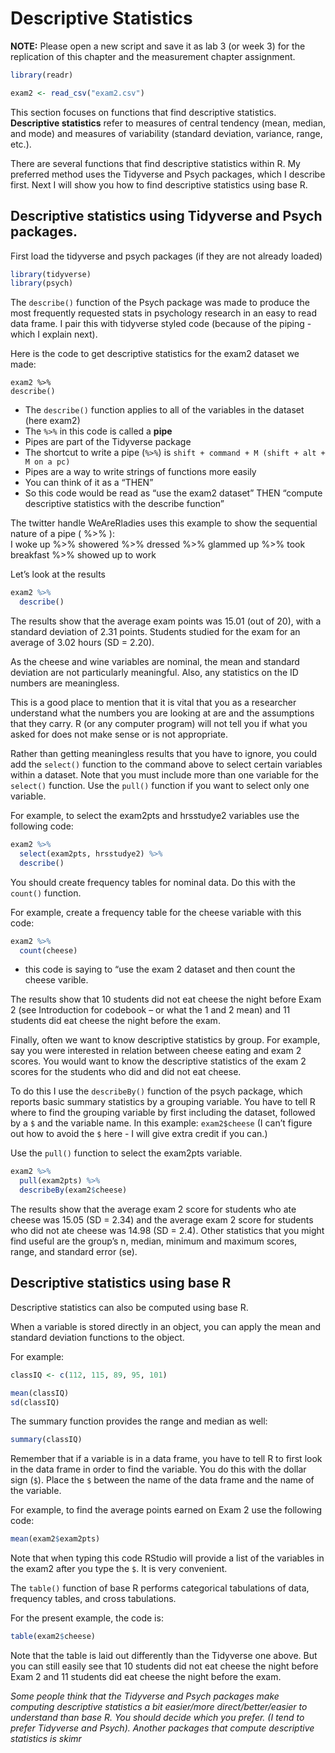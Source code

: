 # Descriptive Statistics

**NOTE:** Please open a new script and save it as lab 3 (or week 3) for the replication of this chapter and the measurement chapter assignment.  

```r

library(readr)

exam2 <- read_csv("exam2.csv")


```

This section focuses on functions that find descriptive statistics. **Descriptive statistics** refer to measures of central tendency (mean, median, and mode) and measures of variability (standard deviation, variance, range, etc.).  

There are several functions that find descriptive statistics within R. My preferred method uses the Tidyverse and Psych packages, which I describe first. Next I will show you how to find descriptive statistics using base R.  

## Descriptive statistics using Tidyverse and Psych packages.
First load the tidyverse and psych packages (if they are not already loaded)

```r

library(tidyverse)
library(psych)

```

The `describe()` function of the Psych package was made to produce the most frequently requested stats in psychology research in an easy to read data frame. I pair this with tidyverse styled code (because of the piping - which I explain next). 

Here is the code to get descriptive statistics for the exam2 dataset we made:   

`exam2 %>%`   
  `describe()`   

-	The `describe()` function applies to all of the variables in the dataset (here exam2)
- The `%>%` in this code is called a **pipe**
-	Pipes are part of the Tidyverse package
-	The shortcut to write a pipe (`%>%`) is `shift + command + M (shift + alt + M on a pc)`
-	Pipes are a way to write strings of functions more easily
-	You can think of it as a "THEN"
-	So this code would be read as “use the exam2 dataset” THEN “compute descriptive statistics with the describe function”

The twitter handle WeAreRladies uses this example to show the sequential nature of a pipe ( %>% ):   
I woke up %>%  showered %>% dressed %>% glammed up %>% took breakfast %>% showed up to work    

Let's look at the results

```r
exam2 %>%
  describe()
```

The results show that the average exam points was 15.01 (out of 20), with a standard deviation of 2.31 points. Students studied for the exam for an average of 3.02 hours (SD = 2.20).  

As the cheese and wine variables are nominal, the mean and standard deviation are not particularly meaningful. Also, any statistics on the ID numbers are meaningless.  

This is a good place to mention that it is vital that you as a researcher understand what the numbers you are looking at are and the assumptions that they carry. R (or any computer program) will not tell you if what you asked for does not make sense or is not appropriate.  

Rather than getting meaningless results that you have to ignore, you could add the `select()` function to the command above to select certain variables within a dataset. Note that you must include more than one variable for the `select()` function. Use the `pull()` function if you want to select only one variable.  

For example, to select the exam2pts and hrsstudye2 variables use the following code:  

```r
exam2 %>%
  select(exam2pts, hrsstudye2) %>% 
  describe()
```

You should create frequency tables for nominal data. Do this with the `count()` function.  

For example, create a frequency table for the cheese variable with this code:  

```r
exam2 %>% 
  count(cheese)
```
- this code is saying to "use the exam 2 dataset and then count the cheese varible.  

The results show that 10 students did not eat cheese the night before Exam 2 (see Introduction for codebook – or what the 1 and 2 mean) and 11 students did eat cheese the night before the exam.   
   
Finally, often we want to know descriptive statistics by group. For example, say you were interested in relation between cheese eating and exam 2 scores. You would want to know the descriptive statistics of the exam 2 scores for the students who did and did not eat cheese.   

To do this I use the `describeBy()` function of the psych package, which reports basic summary statistics by a grouping variable. You have to tell R where to find the grouping variable by first including the dataset, followed by a `$` and the variable name. In this example: `exam2$cheese` (I can't figure out how to avoid the `$` here - I will give extra credit if you can.)    

Use the `pull()` function to select the exam2pts variable.   


```r
exam2 %>%
  pull(exam2pts) %>% 
  describeBy(exam2$cheese)
```

The results show that the average exam 2 score for students who ate cheese was 15.05 (SD = 2.34) and the average exam 2 score for students who did not ate cheese was 14.98 (SD = 2.4). Other statistics that you might find useful are the group's n, median, minimum and maximum scores, range, and standard error (se).   


## Descriptive statistics using base R

Descriptive statistics can also be computed using base R.  

When a variable is stored directly in an object, you can apply the mean and standard deviation functions to the object. 

For example: 
```r
classIQ <- c(112, 115, 89, 95, 101)
```

```r
mean(classIQ)
sd(classIQ)
```


The summary function provides the range and median as well: 

```r
summary(classIQ)
```

Remember that if a variable is in a data frame, you have to tell R to first look in the data frame in order to find the variable. You do this with the dollar sign (`$`). Place the `$` between the name of the data frame and the name of the variable. 

For example, to find the average points earned on Exam 2 use the following code:

```r

mean(exam2$exam2pts)

```

Note that when typing this code RStudio will provide a list of the variables in the exam2 after you type the `$`. It is very convenient.   

The `table()` function of base R performs categorical tabulations of data, frequency tables, and cross tabulations.  

For the present example, the code is:  

```r

table(exam2$cheese)

```

Note that the table is laid out differently than the Tidyverse one above. But you can still easily see that 10 students did not eat cheese the night before Exam 2 and 11 students did eat cheese the night before the exam.    
  
*Some people think that the Tidyverse and Psych packages make computing descriptive statistics a bit easier/more direct/better/easier to understand than base R. You should decide which you prefer. (I tend to prefer Tidyverse and Psych). Another packages that compute descriptive statistics is skimr *








